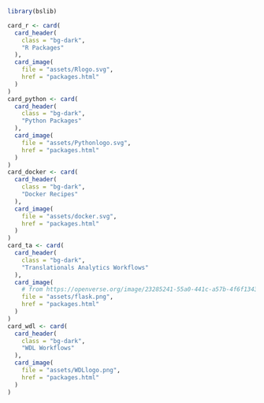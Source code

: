 ```r
library(bslib)

card_r <- card(
  card_header(
    class = "bg-dark",
    "R Packages"
  ),
  card_image(
    file = "assets/Rlogo.svg",
    href = "packages.html"
  )
)
card_python <- card(
  card_header(
    class = "bg-dark",
    "Python Packages"
  ),
  card_image(
    file = "assets/Pythonlogo.svg",
    href = "packages.html"
  )
)
card_docker <- card(
  card_header(
    class = "bg-dark",
    "Docker Recipes"
  ),
  card_image(
    file = "assets/docker.svg",
    href = "packages.html"
  )
)
card_ta <- card(
  card_header(
    class = "bg-dark",
    "Translationals Analytics Workflows"
  ),
  card_image(
    # from https://openverse.org/image/23285241-55a0-441c-a57b-4f6f1343ea63?q=flask
    file = "assets/flask.png",
    href = "packages.html"
  )
)
card_wdl <- card(
  card_header(
    class = "bg-dark",
    "WDL Workflows"
  ),
  card_image(
    file = "assets/WDLlogo.png",
    href = "packages.html"
  )
)
```
